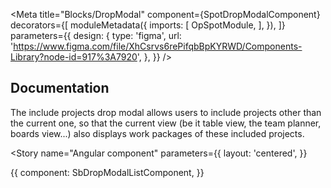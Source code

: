 


<Meta 
  title="Blocks/DropModal"
  component={SpotDropModalComponent}
  decorators={[
    moduleMetadata({
      imports: [
        OpSpotModule,
      ],
    }),
  ]}
  parameters={{
    design: {
      type: 'figma',
      url: 'https://www.figma.com/file/XhCsrvs6rePifqbBpKYRWD/Components-Library?node-id=917%3A7920',
    },
  }}
/>

## Documentation

The include projects drop modal allows users to include projects other than the current one, so that the current view (be it table view, the team planner, boards view...) also displays work packages of these included projects.

<Story
  name="Angular component"
  parameters={{
    layout: 'centered',
  }}
>
  {{
    component: SbDropModalListComponent,
  }}
</Story>

